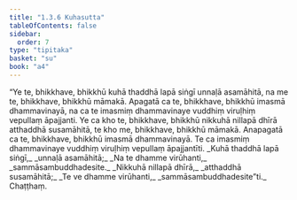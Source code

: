 ```yaml
---
title: "1.3.6 Kuhasutta"
tableOfContents: false
sidebar:
  order: 7
type: "tipitaka"
basket: "su"
book: "a4"
---
```



<DynamicBreadcrumb />

<Division number="26" book="a4" bookNo="15">

<Paragraph number="180" book="a4">
“Ye te, bhikkhave, bhikkhū kuhā thaddhā lapā siṅgī unnaḷā asamāhitā, na me te, bhikkhave, bhikkhū māmakā. Apagatā ca te, bhikkhave, bhikkhū imasmā dhammavinayā, na ca te imasmiṃ dhammavinaye vuddhiṃ viruḷhiṃ vepullaṃ āpajjanti. Ye ca kho te, bhikkhave, bhikkhū nikkuhā nillapā dhīrā atthaddhā susamāhitā, te kho me, bhikkhave, bhikkhū māmakā. Anapagatā ca te, bhikkhave, bhikkhū imasmā dhammavinayā. Te ca imasmiṃ dhammavinaye vuddhiṃ viruḷhiṃ vepullaṃ āpajjantīti.
</Paragraph>

<Paragraph number="181" type="verses" book="a4">
_Kuhā thaddhā lapā siṅgī,_  
_unnaḷā asamāhitā;_  
_Na te dhamme virūhanti,_  
_sammāsambuddhadesite._  

</Paragraph>

<Paragraph number="182" type="verses" book="a4">
_Nikkuhā nillapā dhīrā,_  
_atthaddhā susamāhitā;_  
_Te ve dhamme virūhanti,_  
_sammāsambuddhadesite”ti._  


</Paragraph>
</Division>

<Paragraph number="183" type="center" book="a4">
Chaṭṭhaṃ.
</Paragraph>